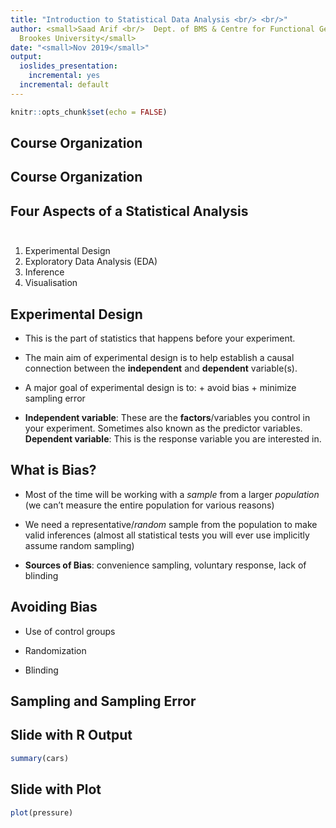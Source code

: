 ```yaml
---
title: "Introduction to Statistical Data Analysis <br/> <br/>"
author: <small>Saad Arif <br/>  Dept. of BMS & Centre for Functional Genomics, Oxford
  Brookes University</small>
date: "<small>Nov 2019</small>"
output:
  ioslides_presentation:
    incremental: yes
  incremental: default
---
```


```r
knitr::opts_chunk$set(echo = FALSE)
```


## Course Organization 



## Course Organization 



## Four Aspects of a Statistical Analysis <br /> <br /> 


1. Experimental Design
2. Exploratory Data Analysis (EDA)
3. Inference
4. Visualisation


## Experimental Design {.build}

- This is the part of statistics that happens before your experiment.

- The main aim of experimental design is to help establish a causal connection 
between the **independent** and **dependent** variable(s).

- A major goal of experimental design is to:
      + avoid  bias
      + minimize sampling error
  
- **Independent variable**: These are the **factors**/variables you control in your experiment. Sometimes also known as the predictor variables. **Dependent variable**: This is the response variable you are interested in.


## What is Bias?

- Most of the time will be working with a *sample* from a larger *population* (we can't measure the entire population for various reasons)

- We need a representative/*random* sample from the population to make valid inferences (almost all statistical tests you will ever use implicitly assume random sampling)

- **Sources of Bias**: convenience sampling, voluntary response, lack of blinding

## Avoiding Bias

- Use of control groups

- Randomization 

- Blinding

## Sampling and Sampling Error

## Slide with R Output

```r
summary(cars)
```

## Slide with Plot

```r
plot(pressure)
```


